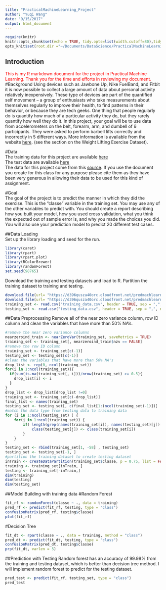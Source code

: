 ```yaml
---
title: "PracticalMachineLearning_Project"
author: "Yuqi Wang"
date: "9/15/2017"
output: html_document
---
```


```r
require(knitr)
knitr::opts_chunk$set(echo = TRUE, tidy.opts=list(width.cutoff=80),tidy=TRUE)
opts_knit$set(root.dir ="~/Documents/DataScience/PracticalMachineLearning/Wk4/Project")
```

## Introduction
<span style = "color: red"> This is my R markdown document for the project in Practical Machine Learning. Thank you for the time and efforts in reviewing my document. </span>  
#Background
Using devices such as Jawbone Up, Nike FuelBand, and Fitbit it is now possible to collect a large amount of data about personal activity relatively inexpensively. These type of devices are part of the quantified self movement – a group of enthusiasts who take measurements about themselves regularly to improve their health, to find patterns in their behavior, or because they are tech geeks. One thing that people regularly do is quantify how much of a particular activity they do, but they rarely quantify how well they do it. In this project, your goal will be to use data from accelerometers on the belt, forearm, arm, and dumbell of 6 participants. They were asked to perform barbell lifts correctly and incorrectly in 5 different ways. More information is available from the website [here](http://groupware.les.inf.puc-rio.br/har). (see the section on the Weight Lifting Exercise Dataset).  

#Data  
The training data for this project are available [here](https://d396qusza40orc.cloudfront.net/predmachlearn/pml-training.csv)  
The test data are available [here](https://d396qusza40orc.cloudfront.net/predmachlearn/pml-testing.csv)  
The data for this project come from this [source](http://groupware.les.inf.puc-rio.br/har). If you use the document you create for this class for any purpose please cite them as they have been very generous in allowing their data to be used for this kind of assignment.

#Goal  
The goal of the project is to predict the manner in which they did the exercise. This is the "classe" variable in the training set. You may use any of the other variables to predict with. You should create a report describing how you built your model, how you used cross validation, what you think the expected out of sample error is, and why you made the choices you did. You will also use your prediction model to predict 20 different test cases.

##Data Loading  
Set up the library loading and seed for the run.  
```r
library(caret)
library(rpart)
library(rpart.plot)
library(RColorBrewer)
library(randomForest)
set.seed(98765)
```
Download the training and testing datasets and load to R. Partition the training dataset to training and testing.
```r
download.file(url= "https://d396qusza40orc.cloudfront.net/predmachlearn/pml-training.csv", destfile = "./training_data.csv", method = "curl")
download.file(url= "https://d396qusza40orc.cloudfront.net/predmachlearn/pml-testing.csv", destfile = "./testing_data.csv", method = "curl")
training_set <- read.csv("training_data.csv", header = TRUE, sep = ",", na.strings = c("NA", "#DIV/0!", ""))
testing_set <- read.csv("testing_data.csv", header = TRUE, sep = ",", na.strings = c("NA", "#DIV/0!", ""))
```

##Data Preprocessing
Remove all of the near zero variance column, row ID column and clean the variables that have more than 50% NA's.
```r
#remove the near zero variance columns
nearzeroind_train <- nearZeroVar(training_set, saveMetrics = TRUE)
training_set <- training_set[, nearzeroind_train$nzv == FALSE]
#remove the row ID column
training_set <- training_set[c(-1)]
testing_set <- testing_set[c(-1)]
#clean the variables that have more than 50% NA's
drop_list <- rep(0, ncol(training_set))
for(i in 1:ncol(training_set)){
  if(sum(is.na(training_set[, i]))/nrow(training_set) >= 0.5){
    drop_list[i] <- i
  }
}
drop_list <- drop_list[drop_list !=0]
training_set <- training_set[c(-drop_list)]
final_list <- names(training_set)
testing_set <- testing_set[, c(final_list[1:(ncol(training_set)-1)])]
#match the data type from testing data to training data
for (i in 1:ncol(testing_set) ) {
    for(j in 1:ncol(training_set)) {
        if( length(grep(names(training_set[i]), names(testing_set)[j]) ) == 1)  {
            class(testing_set[j]) <- class(training_set[i])
        }      
    }      
}
testing_set <- rbind(training_set[1, -58] , testing_set)
testing_set <- testing_set[-1, ]
#partition the training dataset to create testing dataset
inTrain <- createDataPartition(training_set$classe, p = 0.75, list = FALSE)
training <- training_set[inTrain, ]
testing <- training_set[-inTrain,]
dim(training)
dim(testing)
dim(testing_set)
```
##Model Building with training data
#Random Forest
```r
fit_rf <- randomForest(classe ~ ., data = training)
pred_rf <- predict(fit_rf, testing, type = "class")
confusionMatrix(pred_rf, testing$classe)
plot(fit_rf)
```

#Decision Tree
```r
fit_dt <- rpart(classe ~ ., data = training, method = "class")
pred_dt <- predict(fit_dt, testing, type = "class")
confusionMatrix(pred_dt, testing$classe)
prp(fit_dt, varlen = 5)
```

##Prediction with Testing 
Random forest has an accuracy of 99.98% from the training and testing dataset, which is better than decision tree method. I will implement random forest to predict for the testing dataset. 
```r
pred_test <- predict(fit_rf, testing_set, type = "class")
pred_test
```